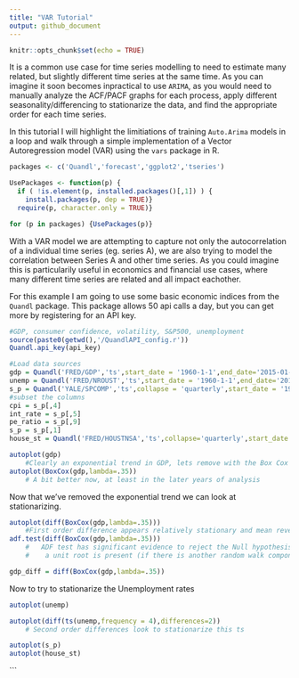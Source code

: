 ```yaml
---
title: "VAR Tutorial"
output: github_document
---
```


```r
knitr::opts_chunk$set(echo = TRUE)
```


It is a common use case for time series modelling to need to estimate many 
related, but slightly different time series at the same time. As you can imagine 
it soon becomes inpractical to use ``` ARIMA```, as you would need to manually analyze 
the ACF/PACF graphs for each process, apply different seasonality/differencing 
to stationarize the data, and find the appropriate order for each time series. 

In this tutorial I will highlight the limitiations of training ``` Auto.Arima``` 
models in a loop and walk through a simple implementation of a Vector Autoregression
model (VAR) using the ``` vars``` package in R. 

```r
packages <- c('Quandl','forecast','ggplot2','tseries')

UsePackages <- function(p) {
  if ( !is.element(p, installed.packages()[,1]) ) {
    install.packages(p, dep = TRUE)}
  require(p, character.only = TRUE)}

for (p in packages) {UsePackages(p)}

```

With a VAR model we are attempting to capture not only the autocorrelation of 
a individual time series (eg. series A), we are also trying to model the 
correlation between Series A and other time series. As you could imagine this 
is particularily useful in economics and financial use cases, where many different
time series are related and all impact eachother.

For this example I am going to use some basic economic indices from the ``` Quandl``` 
package. This package allows 50 api calls a day, but you can get more by registering 
for an API key.

```r
#GDP, consumer confidence, volatility, S&P500, unemployment
source(paste0(getwd(),'/QuandlAPI_config.r'))
Quandl.api_key(api_key)

#Load data sources
gdp = Quandl('FRED/GDP','ts',start_date = '1960-1-1',end_date='2015-01-01')
unemp = Quandl('FRED/NROUST','ts',start_date = '1960-1-1',end_date='2015-01-01')
s_p = Quandl('YALE/SPCOMP','ts',collapse = 'quarterly',start_date = '1960-1-1',end_date='2015-01-01')
#subset the columns
cpi = s_p[,4]
int_rate = s_p[,5] 
pe_ratio = s_p[,9]
s_p = s_p[,1]
house_st = Quandl('FRED/HOUSTNSA','ts',collapse='quarterly',start_date = '1960-1-1',end_date='2015-01-01') 

```



```r
autoplot(gdp)
    #Clearly an exponential trend in GDP, lets remove with the Box Cox transformation
autoplot(BoxCox(gdp,lambda=.35))
    # A bit better now, at least in the later years of analysis
```


Now that we've removed the exponential trend we can look at stationarizing.

```r
autoplot(diff(BoxCox(gdp,lambda=.35)))
    #First order difference appears relatively stationary and mean reverting
adf.test(diff(BoxCox(gdp,lambda=.35)))
    #   ADF test has significant evidence to reject the Null hypothesis of 
    #    a unit root is present (if there is another random walk component)

gdp_diff = diff(BoxCox(gdp,lambda=.35))
```


 Now to try to stationarize the Unemployment rates
```r
autoplot(unemp)

autoplot(diff(ts(unemp,frequency = 4),differences=2))
    # Second order differences look to stationarize this ts
```



```r
autoplot(s_p)
autoplot(house_st)
```
```

